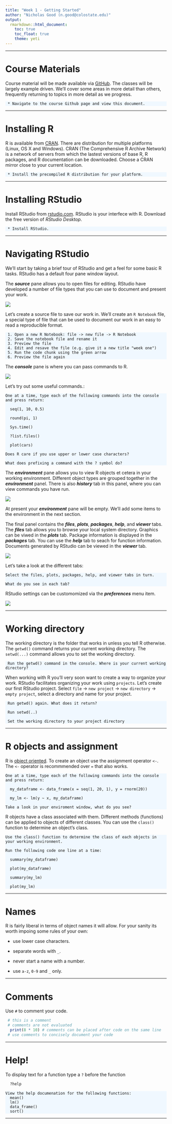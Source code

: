 ```yaml
---
title: "Week 1 - Getting Started"
author: "Nicholas Good (n.good@colostate.edu)"
output:
  rmarkdown::html_document:
    toc: true
    toc_float: true
    theme: yeti
---
```


<style>
div.blue pre{background-color:AliceBlue;}
</style>

---

# Course Materials

Course material will be made available via [GitHub](https://github.com/nickgood/r_for_fire_data). The classes will be largely example driven. We'll cover some areas in more detail than others, frequently returning to topics in more detail as we progress.

<div class = "blue">
```
 * Navigate to the course Github page and view this document.
```
</div>

---

# Installing R

R is available from [CRAN](https://cran.r-project.org). There are distribution for multiple platforms (Linux, OS X and Windows). CRAN (The Comprehensive R Archive Network) is a network of servers from which the lastest versions of base R, R packages, and R documentation can be downloaded. Choose a CRAN mirror close to your current location.

<div class = "blue">
```
 * Install the precompiled R distribution for your platform.
```
</div>

---

# Installing RStudio

Install RStudio from [rstudio.com](https://www.rstudio.com/products/rstudio/download/). RStudio is your interfece with R. Download the free version of *RStudio Desktop*.

<div class = "blue">
```
 * Install RStudio.
```
</div>
---

# Navigating RStudio

We'll start by taking a brief tour of RStudio and get a feel for some basic R tasks. RStudio has a default four pane window layout.

The ***source*** pane allows you to open files for editing. RStudio have developed a number of file types that you can use to document and present your work.

![](images/pane_source.PNG)
<br>

Let's create a source file to save our work in. We'll create an `R Notebook` file, a special type of file that can be used to document our work in an easy to read a reproducible format.

<div class = "blue">
```
 1. Open a new R Notebook: file -> new file -> R Notebook
 2. Save the notebook file and rename it
 3. Preview the file
 4. Edit and resave the file (e.g. give it a new title "week one")
 5. Run the code chunk using the green arrow
 6. Preview the file again
```
</div>

The ***console*** pane is where you can pass commands to R.

![](images/pane_console.PNG)
<br>

Let's try out some useful commands.:

<div class = "blue">

```
One at a time, type each of the following commands into the console and press return:

  seq(1, 10, 0.5)

  round(pi, 1)

  Sys.time()
  
  ?list.files()
  
  plot(cars)

Does R care if you use upper or lower case characters?

What does prefixing a command with the ? symbol do?

```
</div>

The ***environment*** pane allows you to view R objects et cetera in your working environment. Different object types are grouped together in the ***environment*** panel. There is also ***history*** tab in this panel, where you can view commands you have run.

![](images/pane_environment.PNG)
<br>

At present your ***environment*** pane will be empty. We'll add some items to the environment in the next section.

The final panel contains the ***files***, ***plots***, ***packages***, ***help***, and ***viewer*** tabs. The ***files*** tab allows you to browse your local system directory. Graphics can be viwed in the ***plots*** tab. Package information is displayed in the ***packages*** tab. You can use the ***help*** tab to seach for function information. Documents generated by RStudio can be viewed in the ***viewer*** tab.

![](images/pane_file.PNG)
<br>

Let's take a look at the different tabs:

<div class = "blue">
```
Select the files, plots, packages, help, and viewer tabs in turn.

What do you see in each tab?
```
</div>

RStudio settings can be customomized via the ***preferences*** menu item.

![](images/preferences.PNG)
<br>

---

# Working directory

The working directory is the folder that works in unless you tell R otherwise. The `getwd()` command returns your current working directory. The `setwd(...)` command allows you to set the working directory.

<div class = "blue">
```
 Run the getwd() command in the console. Where is your current working directory?
```
</div>

When working with R you'll very soon want to create a way to organize your work. RStudio facilitates organizing your work using `projects`. Let's create our first RStudio project. Select `file` -> `new project` -> `new directory` -> `empty project`, select a directory and name for your project.

<div class = "blue">
```
 Run getwd() again. What does it return?
 
 Run setwd(..) 
 
 Set the working directory to your project directory
```
</div>

---

# R objects and assignment

R is [object oriented](http://adv-r.had.co.nz/OO-essentials.html#base-types). To create an object use the assignment operator `<-`. The `<-` operator is recommmended over `=` that also works.

<div class = "blue">
```
One at a time, type each of the following commands into the console and press return:

  my_dataframe <- data_frame(x = seq(1, 20, 1), y = rnorm(20))
  
  my_lm <- lm(y ~ x, my_dataframe)

Take a look in your enviroment window, what do you see?
```
</div>

R objects have a class associated with them. Different methods (functions) can be applied to objects of different classes. You can use the `class()` function to determine an object's class.

<div class = "blue">
```
Use the class() function to determine the class of each objects in your working environment.

Run the following code one line at a time:

  summary(my_dataframe)

  plot(my_dataframe)

  summary(my_lm)

  plot(my_lm)
```
</div>

---

# Names

R is fairly liberal in terms of object names it will allow. For your sanity its worth impoing some rules of your own:

* use lower case characters.

* separate words with `_`.

* never start a name with a number.

* use `a-z`, `0-9` and `_` only.

---

# Comments

Use `#` to comment your code.

```r
 # this is a comment
 # comments are not evaluated
  print(8 * 10) # comments can be placed after code on the same line
 # use comments to concisely document your code
```

---

# Help!

To display text for a function type a `?` before the function

```r
  ?help
```

<div class = "blue">
```
View the help documenation for the following functions:
  mean()
  lm()
  data_frame()
  sort()

```
</div>

---
